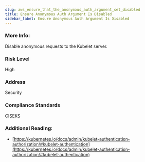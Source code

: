 ```yaml
---
slug: aws_ensure_that_the_anonymous_auth_argument_set_disabled
title: Ensure Anonymous Auth Argument Is Disabled
sidebar_label: Ensure Anonymous Auth Argument Is Disabled
---
```


### More Info:

Disable anonymous requests to the Kubelet server.

### Risk Level

High

### Address

Security

### Compliance Standards

CISEKS


### Additional Reading:

- [https://kubernetes.io/docs/admin/kubelet-authentication-authorization/#kubelet-authentication](https://kubernetes.io/docs/admin/kubelet-authentication-authorization/#kubelet-authentication) 

